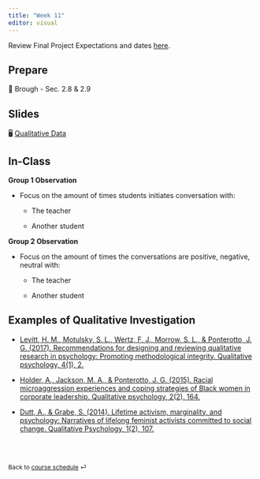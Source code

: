```yaml
---
title: "Week 11"
editor: visual
---
```


::: callout-important
Review Final Project Expectations and dates [here](https://dharaden.github.io/psyc641-s25/project/final-proj-desc.html).
:::

## Prepare

📖 Brough - Sec. 2.8 & 2.9

## Slides

🖥️ [Qualitative Data](/slides/lec-12.html)

## In-Class

**Group 1 Observation**

-   Focus on the amount of times students initiates conversation with:

    -   The teacher

    -   Another student

**Group 2 Observation**

-   Focus on the amount of times the conversations are positive, negative, neutral with:

    -   The teacher

    -   Another student

## Examples of Qualitative Investigation

-   [Levitt, H. M., Motulsky, S. L., Wertz, F. J., Morrow, S. L., & Ponterotto, J. G. (2017). Recommendations for designing and reviewing qualitative research in psychology: Promoting methodological integrity. Qualitative psychology, 4(1), 2.](https://www.apa.org/pubs/journals/features/qua-qup0000082.pdf)

-   [Holder, A., Jackson, M. A., & Ponterotto, J. G. (2015). Racial microaggression experiences and coping strategies of Black women in corporate leadership. Qualitative psychology, 2(2), 164.](https://www.apa.org/pubs/journals/features/qua-0000024.pdf)

-   [Dutt, A., & Grabe, S. (2014). Lifetime activism, marginality, and psychology: Narratives of lifelong feminist activists committed to social change. Qualitative Psychology, 1(2), 107.](https://www.apa.org/pubs/journals/features/qua-0000010.pdf)

<br><br>

::: {style="font-size: 0.875em;"}
Back to [course schedule](/ "Course schedule") ⏎
:::
